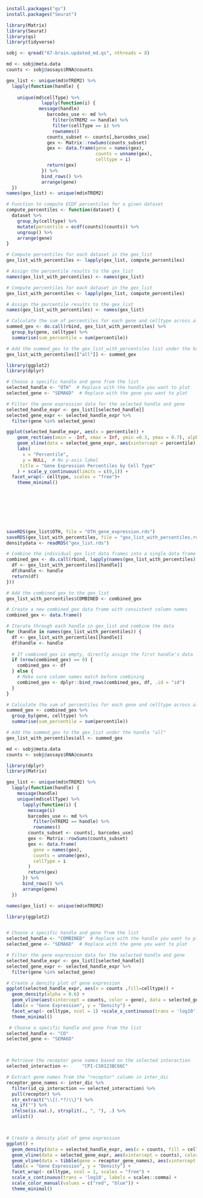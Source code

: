 
```r
install.packages("qs")
install.packages("Seurat")


```

```r
library(Matrix)
library(Seurat)
library(qs)
library(tidyverse)

```


```r
sobj <- qread("67-brain.updated_md.qs", nthreads = 8)
```



```r
md <- sobj@meta.data
counts <- sobj@assays$RNA@counts
```


```r
gex_list <- unique(md$nTREM2) %>% 
  lapply(function(handle) {
 
    unique(md$cellType) %>% 
             lapply(function(i) {
            message(handle)
               barcodes_use <- md %>% 
                 filter(nTREM2 == handle) %>% 
                 filter(cellType == i) %>% 
                 rownames()
               counts_subset <- counts[,barcodes_use]
               gex <- Matrix::rowSums(counts_subset)
               gex <- data.frame(gene = names(gex), 
                                 counts = unname(gex),
                                 celltype = i)
               return(gex)
             }) %>% 
             bind_rows() %>% 
             arrange(gene)
  })
names(gex_list) <- unique(md$nTREM2)
```


```r
# Function to compute ECDF percentiles for a given dataset
compute_percentiles <- function(dataset) {
  dataset %>%
    group_by(celltype) %>%
    mutate(percentile = ecdf(counts)(counts)) %>%
    ungroup() %>%
    arrange(gene)
}

# Compute percentiles for each dataset in the gex_list
gex_list_with_percentiles <- lapply(gex_list, compute_percentiles)

# Assign the percentile results to the gex_list
names(gex_list_with_percentiles) <- names(gex_list)
```


```r
# Compute percentiles for each dataset in the gex_list
gex_list_with_percentiles <- lapply(gex_list, compute_percentiles)

# Assign the percentile results to the gex_list
names(gex_list_with_percentiles) <- names(gex_list)

# Calculate the sum of percentiles for each gene and celltype across all handles
summed_gex <- do.call(rbind, gex_list_with_percentiles) %>%
  group_by(gene, celltype) %>%
  summarise(sum_percentile = sum(percentile))

# Add the summed_gex to the gex_list_with_percentiles list under the handle "all"
gex_list_with_percentiles[["all"]] <- summed_gex


```


```r
library(ggplot2)
library(dplyr)

# Choose a specific handle and gene from the list
selected_handle <- "OTH"  # Replace with the handle you want to plot
selected_gene <- "SEMA6D"  # Replace with the gene you want to plot

# Filter the gene expression data for the selected handle and gene
selected_handle_expr <- gex_list[[selected_handle]]
selected_gene_expr <- selected_handle_expr %>% 
  filter(gene %in% selected_gene)

```
```r

ggplot(selected_handle_expr, aes(x = percentile)) +
    geom_rect(aes(xmin = -Inf, xmax = Inf, ymin =0.3, ymax = 0.7), alpha = 0.2) +
    geom_vline(data = selected_gene_expr, aes(xintercept = percentile), color = "red", linewidth = 1) +
    labs(
      x = "Percentile",
      y = NULL,  # No y-axis label
     title = "Gene Expression Percentiles by Cell Type"
    ) + scale_y_continuous(limits = c(0,1)) +
  facet_wrap(~ celltype, scales = "free")+
    theme_minimal() 
    


 


     


```





```r
saveRDS(gex_list$OTH, file = "OTH_gene_expression.rds")
saveRDS(gex_list_with_percentiles, file = "gex_list_with_percentiles.rds")
densitydata <- readRDS("gex_list.rds")


```

```r
# Combine the individual gex_list data frames into a single data frame
combined_gex <- do.call(rbind, lapply(names(gex_list_with_percentiles), function(handle) {
  df <- gex_list_with_percentiles[[handle]]
  df$handle <- handle
  return(df)
}))

# Add the combined gex to the gex_list
gex_list_with_percentiles$COMBINED <- combined_gex

```

```r
# Create a new combined_gex data frame with consistent column names
combined_gex <- data.frame()

# Iterate through each handle in gex_list and combine the data
for (handle in names(gex_list_with_percentiles)) {
  df <- gex_list_with_percentiles[[handle]]
  df$handle <- handle
  
  # If combined_gex is empty, directly assign the first handle's data
  if (nrow(combined_gex) == 0) {
    combined_gex <- df
  } else {
    # Make sure column names match before combining
    combined_gex <- dplyr::bind_rows(combined_gex, df, .id = "id")
  }
}

# Calculate the sum of percentiles for each gene and celltype across all handles
summed_gex <- combined_gex %>%
  group_by(gene, celltype) %>%
  summarise(sum_percentile = sum(percentile))

# Add the summed_gex to the gex_list under the handle "all"
gex_list_with_percentiles$all <- summed_gex

```


```r
md <- sobj@meta.data
counts <- sobj@assays$RNA@counts

library(dplyr)
library(Matrix)

gex_list <- unique(md$nTREM2) %>% 
  lapply(function(handle) {
    message(handle)
    unique(md$cellType) %>% 
      lapply(function(i) {
        message(i)
        barcodes_use <- md %>% 
          filter(nTREM2 == handle) %>% 
          rownames()
        counts_subset <- counts[, barcodes_use]
        gex <- Matrix::rowSums(counts_subset)
        gex <- data.frame(
          gene = names(gex), 
          counts = unname(gex),
          cellType = i
        )
        return(gex)
      }) %>% 
      bind_rows() %>% 
      arrange(gene)
  })

names(gex_list) <- unique(md$nTREM2)

```



```r
library(ggplot2)


# Choose a specific handle and gene from the list
selected_handle <- "COMBINED"  # Replace with the handle you want to plot
selected_gene <- "SEMA6D"  # Replace with the gene you want to plot

# Filter the gene expression data for the selected handle and gene
selected_handle_expr <- gex_list[[selected_handle]]
selected_gene_expr <- selected_handle_expr %>% 
  filter(gene %in% selected_gene)

# Create a density plot of gene expression
ggplot(selected_handle_expr, aes(x = counts ,fill=celltype)) +
  geom_density(alpha = 0.6) +
  geom_vline(aes(xintercept = counts, color = gene), data = selected_gene_expr, linetype = "dashed") +
  labs(x = "Gene Expression", y = "Density") +
  facet_wrap(~ celltype, ncol = 1) +scale_x_continuous(trans = 'log10') + 
  theme_minimal()
```


```r
 # Choose a specific handle and gene from the list
selected_handle <- "CO" 
selected_gene <- "SEMA6D"



# Retrieve the receptor gene names based on the selected interaction
selected_interaction <- 	"CPI-CS0123BC66C"

# Extract gene names from the "receptor" column in inter_dic
receptor_gene_names <- inter_dic %>%
  filter(id_cp_interaction == selected_interaction) %>%
  pull(receptor) %>%
  str_extract("\\{(.*?)\\}") %>%
  na_if("") %>%
  ifelse(is.na(.), strsplit(., ", "), .) %>%
  unlist()



# Create a density plot of gene expression
ggplot() +
  geom_density(data = selected_handle_expr, aes(x = counts, fill = celltype), alpha = 0.6) +
  geom_vline(data = selected_gene_expr, aes(xintercept = counts), color = "red", linetype = "dashed") +
  geom_vline(data = tibble(gene = receptor_gene_names), aes(xintercept = counts, color = gene), linetype = "dashed") +
  labs(x = "Gene Expression", y = "Density") +
  facet_wrap(~ celltype, ncol = 1, scales = "free") +
  scale_x_continuous(trans = 'log10', labels = scales::comma) + 
  scale_color_manual(values = c("red", "blue")) +
  theme_minimal()


```
